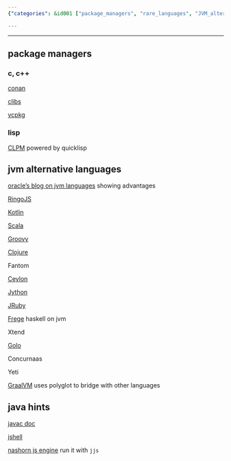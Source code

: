 ```yaml
---
{"categories": &id001 ["package_managers", "rare_languages", "JVM_alternatives", "Kotlin", "Scala", "Groovy", "Clojure", "language_integration", "Conan", "CLibs", "Vcpkg", "javac_doc", "GraalVM", "polyglot"], "category": "Package Managers", "date": "2022-12-13 22:20:07", "description": "The text explores package managers for less common languages, such as Conan, CLibs, and Vcpkg. It also delves into JVM alternatives like Kotlin, Scala, Groovy, and Clojure. Furthermore, it covers tools like javac doc and GraalVM's polyglot, which facilitate language integration.", "tags": *id001, "title": "rare package managers, alternative jvm languages and java study hints"}

---
```


------

## package managers

### c, c++

[conan](https://conan.io/)

[clibs](https://www.clibs.org/)

[vcpkg](https://vcpkg.io/en/index.html)

### lisp

[CLPM](https://www.clpm.dev/) powered by quicklisp

## jvm alternative languages

[oracle's blog on jvm languages](https://www.oracle.com/technical-resources/articles/java/architect-languages.html) showing advantages

[RingoJS](https://www.ringojs.org/documentation/)

[Kotlin](https://kotlinlang.org/)

[Scala](https://www.scala-lang.org/)

[Groovy](http://www.groovy-lang.org/)

[Clojure](https://clojure.org/)

Fantom

[Ceylon](https://ceylon-lang.org/)

[Jython](https://www.jython.org/)

[JRuby](https://www.jruby.org/)

[Frege](https://github.com/Frege/frege) haskell on jvm

Xtend

[Golo](https://golo-lang.org/)

Concurnaas

Yeti

[GraalVM](https://github.com/oracle/graal) uses polyglot to bridge with other languages

## java hints

[javac doc](https://docs.oracle.com/en/java/javase/18/docs/specs/man/javac.html#arrangement-of-source-code-for-a-package)

[jshell](https://docs.oracle.com/javase/10/jshell/introduction-jshell.htm)

[nashorn js engine](https://www.oracle.com/technical-resources/articles/java/jf14-nashorn.html) run it with `jjs`

